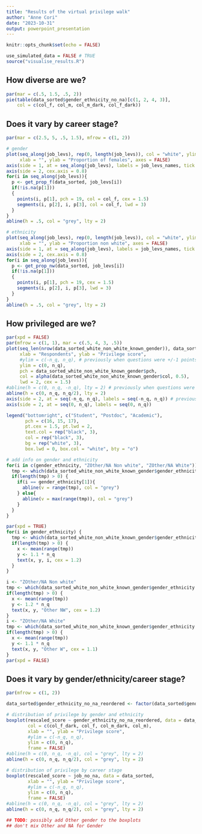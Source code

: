 ```yaml
---
title: "Results of the virtual privilege walk"
author: "Anne Cori"
date: "2023-10-31"
output: powerpoint_presentation
---
```


```r
knitr::opts_chunk$set(echo = FALSE)
```

```r
use_simulated_data = FALSE # TRUE
source("visualise_results.R")
```

## How diverse are we?
```r
par(mar = c(.5, 1.5, .5, 2))
pie(table(data_sorted$gender_ethnicity_no_na)[c(1, 2, 4, 3)],
    col = c(col_f, col_m, col_m_dark, col_f_dark))
```

## Does it vary by career stage?
```r
par(mar = c(2.5, 5, .5, 1.5), mfrow = c(1, 2))

# gender
plot(seq_along(job_levs), rep(0, length(job_levs)), col = "white", ylim = c(0, 1),
     xlab = "", ylab = "Proportion of females", axes = FALSE)
axis(side = 1, at = seq_along(job_levs), labels = job_levs_names, tick = FALSE, cex.axis = 0.8)
axis(side = 2, cex.axis = 0.8)
for(i in seq_along(job_levs)){
  p <- get_prop_f(data_sorted, job_levs[i])
  if(!is.na(p[1]))
  {
    points(i, p[1], pch = 19, col = col_f, cex = 1.5)
    segments(i, p[2], i, p[3], col = col_f, lwd = 3)
  }
}
abline(h = .5, col = "grey", lty = 2)

# ethnicity
plot(seq_along(job_levs), rep(0, length(job_levs)), col = "white", ylim = c(0, 1),
     xlab = "", ylab = "Proportion non white", axes = FALSE)
axis(side = 1, at = seq_along(job_levs), labels = job_levs_names, tick = FALSE, cex.axis = 0.8)
axis(side = 2, cex.axis = 0.8)
for(i in seq_along(job_levs)){
  p <- get_prop_nw(data_sorted, job_levs[i])
  if(!is.na(p[1]))
  {
    points(i, p[1], pch = 19, cex = 1.5)
    segments(i, p[2], i, p[3], lwd = 3)
  }
}
abline(h = .5, col = "grey", lty = 2)
```

## How privileged are we?

```r
par(xpd = FALSE)
par(mfrow = c(1, 1), mar = c(.5, 4, 3, .5))
plot(seq_len(nrow(data_sorted_white_non_white_known_gender)), data_sorted_white_non_white_known_gender$rescaled_score, axes = FALSE,
     xlab = "Respondents", ylab = "Privilege score",
     #ylim = c(-n_q, n_q), # previously when questions were +/-1 points
     ylim = c(0, n_q),
     pch = data_sorted_white_non_white_known_gender$pch,
     col = alpha(data_sorted_white_non_white_known_gender$col, 0.5),
     lwd = 2, cex = 1.5)
#abline(h = c(0, n_q, -n_q), lty = 2) # previously when questions were +/-1 points
abline(h = c(0, n_q, n_q/2), lty = 2)
axis(side = 2, at = seq(-n_q, n_q), labels = seq(-n_q, n_q)) # previously when questions were +/-1 points
axis(side = 2, at = seq(0, n_q), labels = seq(0, n_q))

legend("bottomright", c("Student", "Postdoc", "Academic"),
       pch = c(16, 15, 17),
       pt.cex = 1.5, pt.lwd = 2,
       text.col = rep("black", 3),
       col = rep("black", 3),
       bg = rep("white", 3),
       box.lwd = 0, box.col = "white", bty = "o")

# add info on gender and ethnicity
for(i in c(gender_ethnicity, "ZOther/NA Non white", "ZOther/NA White")) {
  tmp <- which(data_sorted_white_non_white_known_gender$gender_ethnicity %in% i)
  if(length(tmp) > 0) {
    if(i == gender_ethnicity[1]){
      abline(v = range(tmp), col = "grey")
    } else{
      abline(v = max(range(tmp)), col = "grey")
    }
  }
}

par(xpd = TRUE)
for(i in gender_ethnicity) {
  tmp <- which(data_sorted_white_non_white_known_gender$gender_ethnicity %in% i)
  if(length(tmp) > 0) {
    x <- mean(range(tmp))
    y <- 1.1 * n_q
    text(x, y, i, cex = 1.2)
  }
}

i <- "ZOther/NA Non white"
tmp <- which(data_sorted_white_non_white_known_gender$gender_ethnicity %in% i)
if(length(tmp) > 0) {
  x <- mean(range(tmp))
  y <- 1.2 * n_q
  text(x, y, "Other NW", cex = 1.2)
}
i <- "ZOther/NA White"
tmp <- which(data_sorted_white_non_white_known_gender$gender_ethnicity %in% i)
if(length(tmp) > 0) {
  x <- mean(range(tmp))
  y <- 1.1 * n_q
  text(x, y, "Other W", cex = 1.1)
}
par(xpd = FALSE)

```

## Does it vary by gender/ethnicity/career stage?

```r
par(mfrow = c(1, 2))

data_sorted$gender_ethnicity_no_na_reordered <- factor(data_sorted$gender_ethnicity_no_na , levels=c("Female Non white", "Female White", "Male Non white", "Male White"))

# distribution of privilege by gender and ethnicity
boxplot(rescaled_score ~ gender_ethnicity_no_na_reordered, data = data_sorted,
        col = c(col_f_dark, col_f, col_m_dark, col_m),
        xlab = "", ylab = "Privilege score",
        #ylim = c(-n_q, n_q),
        ylim = c(0, n_q),
        frame = FALSE)
#abline(h = c(0, n_q, -n_q), col = "grey", lty = 2)
abline(h = c(0, n_q, n_q/2), col = "grey", lty = 2)

# distribution of privilege by career stage
boxplot(rescaled_score ~ job_no_na, data = data_sorted,
        xlab = "", ylab = "Privilege score",
        #ylim = c(-n_q, n_q),
        ylim = c(0, n_q),
        frame = FALSE)
#abline(h = c(0, n_q, -n_q), col = "grey", lty = 2)
abline(h = c(0, n_q, n_q/2), col = "grey", lty = 2)

## TODO: possibly add Other gender to the boxplots 
## don't mix Other and NA for Gender
```


